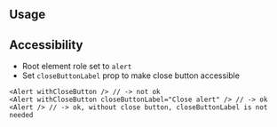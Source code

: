 

## Usage

<Demo data={AlertDemos.configurator} />

## Accessibility

- Root element role set to `alert`
- Set `closeButtonLabel` prop to make close button accessible

```tsx
<Alert withCloseButton /> // -> not ok
<Alert withCloseButton closeButtonLabel="Close alert" /> // -> ok
<Alert /> // -> ok, without close button, closeButtonLabel is not needed
```
